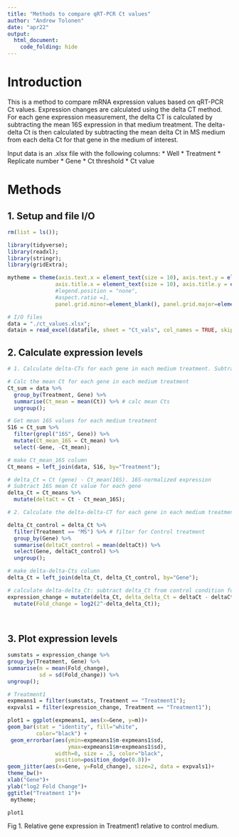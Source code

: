 ```yaml
---
title: "Methods to compare qRT-PCR Ct values"
author: "Andrew Tolonen"
date: "apr22"
output:
  html_document:
    code_folding: hide
---
```


# Introduction

This is a method to compare mRNA  expression values based on qRT-PCR Ct values. Expression changes are calculated using the delta CT method. For each gene expression measurement, the delta CT is calculated by subtracting the mean 16S expression in that medium treatment. The delta-delta Ct is then calculated by subtracting the mean delta Ct in MS medium from each delta Ct for that gene in the medium of interest. 

Input data is an .xlsx file with the following columns:
* Well
* Treatment
* Replicate number
* Gene
* Ct threshold
* Ct value

# Methods

## 1. Setup and file I/O
```r

rm(list = ls());

library(tidyverse);
library(readxl);
library(stringr);
library(gridExtra);

mytheme = theme(axis.text.x = element_text(size = 10), axis.text.y = element_text(size = 10), 
               axis.title.x = element_text(size = 10), axis.title.y = element_text(size = 10),
               #legend.position = "none", 
               #aspect.ratio =1,
               panel.grid.minor=element_blank(), panel.grid.major=element_blank());

# I/O files
data = "./ct_values.xlsx";
datain = read_excel(datafile, sheet = "Ct_vals", col_names = TRUE, skip=0);


```

## 2. Calculate expression levels
```r

# 1. Calculate delta-CTs for each gene in each medium treatment. Subtract mean Ct for 16S in that medium treatment: Ct(gene) - Ct(16S, mean for that medium treatment). 

# Calc the mean Ct for each gene in each medium treatment
Ct_sum = data %>%
  group_by(Treatment, Gene) %>%
  summarise(Ct_mean = mean(Ct)) %>% # calc mean Cts
  ungroup();

# Get mean 16S values for each medium treatment
S16 = Ct_sum %>%
  filter(grepl("16S", Gene)) %>%
  mutate(Ct_mean_16S = Ct_mean) %>%
  select(-Gene, -Ct_mean);

# make Ct_mean_16S column 
Ct_means = left_join(data, S16, by="Treatment");

# delta_Ct = Ct (gene) - Ct_mean(16S). 16S-normalized expression
# Subtract 16S mean Ct value for each gene
delta_Ct = Ct_means %>%
  mutate(deltaCt = Ct - Ct_mean_16S);

# 2. Calculate the delta-delta-CT for each gene in each medium treatment. Subtract the mean delta_Ct in control medium for each gene: delta_CT-treatment - mean(delta_CT-control medium)

delta_Ct_control = delta_Ct %>%
  filter(Treatment == "MS") %>% # filter for Control treatment
  group_by(Gene) %>%
  summarise(deltaCt_control = mean(deltaCt)) %>%
  select(Gene, deltaCt_control) %>%
  ungroup();

# make delta-delta-Cts column 
delta_Ct = left_join(delta_Ct, delta_Ct_control, by="Gene");

# calculate delta-delta_Ct: subtract delta_Ct from control condition for each gene
expression_change = mutate(delta_Ct, delta_delta_Ct = deltaCt - deltaCt_control) %>%
  mutate(Fold_change = log2(2^-delta_delta_Ct));

  
```

## 3. Plot expression levels

```r

sumstats = expression_change %>% 
group_by(Treatment, Gene) %>% 
summarise(m = mean(Fold_change), 
          sd = sd(Fold_change)) %>% 
ungroup();

# Treatment1 
expmeans1 = filter(sumstats, Treatment == "Treatment1");
expvals1 = filter(expression_change, Treatment == "Treatment1");

plot1 = ggplot(expmeans1, aes(x=Gene, y=m))+
geom_bar(stat = "identity", fill="white",
         color="black") +
 geom_errorbar(aes(ymin=expmeans1$m-expmeans1$sd,
                   ymax=expmeans1$m+expmeans1$sd),
               width=0, size = .5, color="black",
               position=position_dodge(0.8))+
geom_jitter(aes(x=Gene, y=Fold_change), size=2, data = expvals1)+
theme_bw()+
xlab("Gene")+
ylab("log2 Fold Change")+
ggtitle("Treatment 1")+
 mytheme;

plot1

```

Fig 1. Relative gene expression in Treatment1 relative to control medium. 
